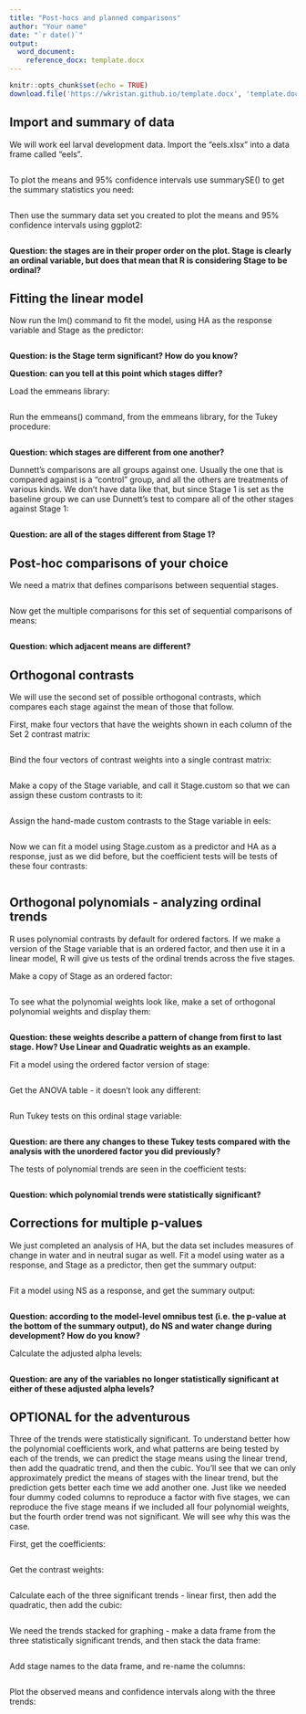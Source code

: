```yaml
---
title: "Post-hocs and planned comparisons"
author: "Your name"
date: "`r date()`"
output: 
  word_document:
    reference_docx: template.docx
---
```


```r
knitr::opts_chunk$set(echo = TRUE)
download.file('https://wkristan.github.io/template.docx', 'template.docx', mode = 'wb')
```

## Import and summary of data

We will work eel larval development data. Import the "eels.xlsx" into a data frame called "eels".

```r



```


To plot the means and 95% confidence intervals use summarySE() to get the summary statistics you need:

```r



```

Then use the summary data set you created to plot the means and 95% confidence intervals using ggplot2:

```r



```

**Question: the stages are in their proper order on the plot. Stage is clearly an ordinal variable, but does that mean that R is considering Stage to be ordinal?**

> 

## Fitting the linear model

Now run the lm() command to fit the model, using HA as the response variable and Stage as the predictor:

```r



```

**Question: is the Stage term significant? How do you know?**

> 

**Question: can you tell at this point which stages differ?**

> 

Load the emmeans library:

```r



```

Run the emmeans() command, from the emmeans library, for the Tukey procedure:

```r



```

**Question: which stages are different from one another?**

> 

Dunnett's comparisons are all groups against one. Usually the one that is compared against is a "control" group, and all the others are treatments of various kinds. We don't have data like that, but since Stage 1 is set as the baseline group we can use Dunnett's test to compare all of the other stages against Stage 1:

```r



```

**Question: are all of the stages different from Stage 1?**

> 

## Post-hoc comparisons of your choice

We need a matrix that defines comparisons between sequential stages.

```r



```

Now get the multiple comparisons for this set of sequential comparisons of means:

```r



```

**Question: which adjacent means are different?**

>

## Orthogonal contrasts

We will use the second set of possible orthogonal contrasts, which compares each stage against the mean of those that follow.

First, make four vectors that have the weights shown in each column of the Set 2 contrast matrix:

```r



```

Bind the four vectors of contrast weights into a single contrast matrix:

```r



```

Make a copy of the Stage variable, and call it Stage.custom so that we can assign these custom contrasts to it:

```r



```

Assign the hand-made custom contrasts to the Stage variable in eels:

```r



```

Now we can fit a model using Stage.custom as a predictor and HA as a response, just as we did before, but the coefficient tests will be tests of these four contrasts:

```r



```

## Orthogonal polynomials - analyzing ordinal trends

R uses polynomial contrasts by default for ordered factors. If we make a version of the Stage variable that is an ordered factor, and then use it in a linear model, R will give us tests of the ordinal trends across the five stages. 

Make a copy of Stage as an ordered factor:

```r



```


To see what the polynomial weights look like, make a set of orthogonal polynomial weights and display them:

```r



```

**Question: these weights describe a pattern of change from first to last stage. How? Use Linear and Quadratic weights as an example.**

> 

Fit a model using the ordered factor version of stage:

```r



```

Get the ANOVA table - it doesn't look any different:

```r



```

Run Tukey tests on this ordinal stage variable:

```r



```

**Question: are there any changes to these Tukey tests compared with the analysis with the unordered factor you did previously?**

> 


The tests of polynomial trends are seen in the coefficient tests:

```r



```

**Question: which polynomial trends were statistically significant?**

> 

## Corrections for multiple p-values

We just completed an analysis of HA, but the data set includes measures of change in water and in neutral sugar as well. Fit a model using water as a response, and Stage as a predictor, then get the summary output:

```r



```
Fit a model using NS as a response, and get the summary output:

```r



```
**Question: according to the model-level omnibus test (i.e. the p-value at the bottom of the summary output), do NS and water change during development? How do you know?**

>

Calculate the adjusted alpha levels:

```r



```
**Question: are any of the variables no longer statistically significant at either of these adjusted alpha levels?**

>

## OPTIONAL for the adventurous

Three of the trends were statistically significant. To understand better how the polynomial coefficients work, and what patterns are being tested by each of the trends, we can predict the stage means using the linear trend, then add the quadratic trend, and then the cubic. You'll see that we can only approximately predict the means of stages with the linear trend, but the prediction gets better each time we add another one. Just like we needed four dummy coded columns to reproduce a factor with five stages, we can reproduce the five stage means if we included all four polynomial weights, but the fourth order trend was not significant. We will see why this was the case.

First, get the coefficients:

```r



```

Get the contrast weights:

```r



```

Calculate each of the three significant trends - linear first, then add the quadratic, then add the cubic:

```r



```

We need the trends stacked for graphing - make a data frame from the three statistically significant trends, and then stack the data frame:

```r



```

Add stage names to the data frame, and re-name the columns:

```r



```


Plot the observed means and confidence intervals along with the three trends:

```r



```
